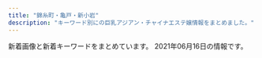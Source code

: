```yaml
---
title: "錦糸町・亀戸・新小岩"
description: "キーワード別にの巨乳アジアン・チャイナエステ嬢情報をまとめました。"
---
```


新着画像と新着キーワードをまとめています。
2021年06月16日の情報です。

<DmmAffiliateIns />
<KeywordTable
  shops={
    [
    {
        "name": "\u4e00\u6642",
        "keywords": {
            "G": 9,
            "E": 18
        },
        "url": "http://biwert.xyz/",
        "station": "JR\u5c0f\u5ca9\u99c5\u5317\u53e3",
        "img_links": [
            "http://biwert.xyz/uploads/201109/1-201109141105216.jpg",
            "http://biwert.xyz/uploads/201007/1-20100G4464b26.jpg",
            "http://biwert.xyz/templets/default/picture/rec1.png",
            "http://biwert.xyz/uploads/180620/1-1P62010193X63.jpg",
            "http://biwert.xyz/templets/default/picture/staff_t.jpg",
            "http://biwert.xyz/uploads/180620/1-1P62010154K00.png",
            "http://biwert.xyz/uploads/180620/1-1P620101629244.png",
            "http://biwert.xyz/templets/default/picture/interior_t.jpg",
            "http://biwert.xyz/uploads/201003/1-2010031G415110.jpg",
            "http://biwert.xyz/uploads/allimg/180620/1-1P620101640O8.png",
            "http://biwert.xyz/uploads/201003/1-2010031G35C32.jpg",
            "http://biwert.xyz/templets/default/picture/head.jpg",
            "http://biwert.xyz/uploads/allimg/180620/1-1P6201013133b.jpg",
            "http://biwert.xyz/uploads/201003/1-2010031G3421X.jpg",
            "http://biwert.xyz/images/1-1P621101232H4.png",
            "http://biwert.xyz/uploads/201003/1-2010031G432629.jpg",
            "http://biwert.xyz/uploads/201006/1-2010061A941445.jpg",
            "http://biwert.xyz/templets/default/picture/news.jpg",
            "http://biwert.xyz/uploads/201006/1-2010061F032C0.jpg"
        ]
    },
    {
        "keywords": {
            "86": 13,
            "87": 52,
            "88": 26,
            "C": 13,
            "D": 104,
            "85": 26,
            "\u30bb\u30af\u30b7\u30fc": 11
        },
        "station": "JR\u9326\u7cf8\u753a\u99c5\u5357\u53e3",
        "name": "\u3042\u308f\u308f",
        "img_links": [
            "https://awa-akasuri.jp/wp-content/uploads/2020/09/awawa400x400-270x174.png",
            "https://awa-akasuri.jp/wp-content/uploads/2020/01/kokomi_1.jpg",
            "https://awa-akasuri.jp/wp-content/uploads/2020/01/rika24_1.png",
            "https://awa-akasuri.jp/wp-content/uploads/2020/09/movie.png",
            "https://awa-akasuri.jp/wp-content/uploads/2020/01/mika21.png",
            "https://awa-akasuri.jp/wp-content/uploads/2020/09/4_pc.png",
            "https://awa-akasuri.jp/wp-content/uploads/2020/01/yumi22.png",
            "https://awa-akasuri.jp/wp-content/uploads/2020/09/1_sp.png",
            "https://awa-akasuri.jp/wp-content/uploads/2020/01/mai1_1.jpg",
            "https://awa-akasuri.jp/wp-content/uploads/2020/09/awawa400x400.png",
            "https://awa-akasuri.jp/wp-content/uploads/2020/09/sora.png",
            "https://awa-akasuri.jp/wp-content/uploads/2020/09/2_sp.png",
            "https://awa-akasuri.jp/wp-content/uploads/2020/01/aya22.png",
            "https://awa-akasuri.jp/wp-content/uploads/2020/01/yuki26.png",
            "https://awa-akasuri.jp/wp-content/uploads/2020/01/tomo25.png",
            "https://awa-akasuri.jp/wp-content/uploads/2020/09/2_pc.png",
            "https://awa-akasuri.jp/wp-content/uploads/2020/09/5_pc.png",
            "https://awa-akasuri.jp/wp-content/uploads/2020/09/1_pc.png",
            "https://awa-akasuri.jp/wp-content/uploads/2020/09/3_pc.png"
        ],
        "url": "https://awa-akasuri.jp/"
    },
    {
        "name": "Aria\uff5e\u30a2\u30ea\u30a2\uff5e",
        "url": "http://aria.tokyo-relaxtime.asia/",
        "keywords": {},
        "station": "JR\u5c0f\u5ca9\u99c5\u5317\u53e3",
        "img_links": [
            "http://aria.tokyo-relaxtime.asia/img/cast/apple-02.jpg",
            "http://aria.tokyo-relaxtime.asia/img/cast/apple-01.jpg",
            "http://aria.tokyo-relaxtime.asia/img/cast/risa-03.jpg",
            "http://aria.tokyo-relaxtime.asia/img/cast/coco-02.jpg",
            "http://aria.tokyo-relaxtime.asia/img/cast/rina-04.jpg",
            "http://aria.tokyo-relaxtime.asia/img/cast/rina-02.jpg",
            "http://aria.tokyo-relaxtime.asia/img/interior/lobby-1.jpg",
            "http://aria.tokyo-relaxtime.asia/img/cast/nana-04.jpg",
            "http://aria.tokyo-relaxtime.asia/img/cast/yumi-02.jpg",
            "http://aria.tokyo-relaxtime.asia/img/cast/risa-01.jpg",
            "http://aria.tokyo-relaxtime.asia/img/cast/apple-03.jpg",
            "http://aria.tokyo-relaxtime.asia/img/cast/nana-03.jpg",
            "http://aria.tokyo-relaxtime.asia/img/cast/coco-04.jpg",
            "http://aria.tokyo-relaxtime.asia/img/slick/st-5.jpg",
            "http://aria.tokyo-relaxtime.asia/img/cast/yumi-04.jpg",
            "http://aria.tokyo-relaxtime.asia/img/cast/coco-03.jpg",
            "http://aria.tokyo-relaxtime.asia/img/cast/nana-01.jpg",
            "http://aria.tokyo-relaxtime.asia/img/cast/yumi-03.jpg",
            "http://aria.tokyo-relaxtime.asia/img/slick/st-4.jpg",
            "http://aria.tokyo-relaxtime.asia/img/cast/yumi-01.jpg",
            "http://aria.tokyo-relaxtime.asia/img/slick/st-3.jpg",
            "http://aria.tokyo-relaxtime.asia/img/interior/corridor-1.jpg",
            "http://aria.tokyo-relaxtime.asia/img/cast/apple-04.jpg",
            "http://aria.tokyo-relaxtime.asia/img/slick/st-1.jpg",
            "http://aria.tokyo-relaxtime.asia/img/cast/nana-02.jpg",
            "http://aria.tokyo-relaxtime.asia/img/cast/coco-01.jpg",
            "http://aria.tokyo-relaxtime.asia/img/cast/rina-01.jpg",
            "http://aria.tokyo-relaxtime.asia/img/slick/st-2.jpg",
            "http://aria.tokyo-relaxtime.asia/img/cast/rina-03.jpg",
            "http://aria.tokyo-relaxtime.asia/img/cast/risa-02.jpg"
        ]
    },
    {
        "img_links": [
            "http://www.o-miyabi.com/images/index_01.jpg",
            "http://www.o-miyabi.com/images/rec.jpg",
            "http://www.o-miyabi.com/s/uploads/08.jpg",
            "http://www.o-miyabi.com/images/index_09.jpg",
            "http://www.o-miyabi.com/s/uploads/04.jpg",
            "http://www.o-miyabi.com/images/index_19.jpg",
            "http://www.o-miyabi.com/s/images/top_2.jpg",
            "http://www.o-miyabi.com/images/info_09.jpg",
            "http://www.o-miyabi.com/images/upload/thumb/1a8371be7358f1df.jpg",
            "http://www.o-miyabi.com/images/info.jpg",
            "http://www.o-miyabi.com/images/upload/thumb/57af63e7ff71466b.jpg",
            "http://www.o-miyabi.com/images/index_10.jpg",
            "http://www.o-miyabi.com/s/images/pc.png",
            "http://www.o-miyabi.com/images/index_04.jpg",
            "http://www.o-miyabi.com/s/images/slider/next.png",
            "http://www.o-miyabi.com/images/index_03.jpg",
            "http://www.o-miyabi.com/images/upload/thumb/db15ea2226867103.jpg",
            "http://www.o-miyabi.com/s/image/nav_manga.png",
            "http://www.o-miyabi.com/s/images/okubokomachi.jpg",
            "http://www.o-miyabi.com/images/upload/thumb/e12bb065f2380463.jpg",
            "http://www.o-miyabi.com/s/images/service_03.png",
            "http://www.o-miyabi.com/images/upload/thumb/72ffa1fb925d394b.jpg",
            "http://www.o-miyabi.com/s/images/tel.png",
            "http://www.o-miyabi.com/s/images/t1.jpg",
            "http://www.o-miyabi.com/images/movie_09.jpg",
            "http://www.o-miyabi.com/s/images/slider/1.jpg",
            "http://www.o-miyabi.com/images/upload/thumb/0dc07af1006255fa.jpg",
            "http://www.o-miyabi.com/images/staff_09.jpg",
            "http://www.o-miyabi.com/s/images/t3.jpg",
            "http://www.o-miyabi.com/images/upload/thumb/0981f77ac0a1e07f.jpg",
            "http://www.o-miyabi.com/images/index_06.jpg",
            "http://www.o-miyabi.com/s/image/nav_hotel.png",
            "http://www.o-miyabi.com/s/image/nav_top.png",
            "http://www.o-miyabi.com/s/images/slider/2.jpg",
            "http://www.o-miyabi.com/s/images/service_01.png",
            "http://www.o-miyabi.com/girl/01.jpg",
            "http://www.o-miyabi.com/s/uploads/07.jpg",
            "http://www.o-miyabi.com/images/index_16.jpg",
            "http://www.o-miyabi.com/images/upload/thumb/04d21d82d11bc049.jpg",
            "http://www.o-miyabi.com/images/index_05.jpg",
            "http://www.o-miyabi.com/images/upload/thumb/301c9a35b11a384f.jpg",
            "http://www.o-miyabi.com/images/upload/thumb/7713de024ddc43e7.jpg",
            "http://www.o-miyabi.com/images/index_02.jpg",
            "http://www.o-miyabi.com/images/upload/thumb/ee1f5473198d928e.jpg",
            "http://www.o-miyabi.com/images/rec_09.jpg",
            "http://www.o-miyabi.com/s/images/iphone.png",
            "http://www.o-miyabi.com/s/uploads/03.jpg",
            "http://www.o-miyabi.com/s/images/slider/3.jpg",
            "http://www.o-miyabi.com/images/upload/thumb/51d074f8f9cdb905.jpg",
            "http://www.o-miyabi.com/s/images/slider/prev.png",
            "http://www.o-miyabi.com/images/upload/thumb/928147996b3538a2.jpg",
            "http://www.o-miyabi.com/s/uploads/01.jpg",
            "http://www.o-miyabi.com/s/images/t2.jpg",
            "http://www.o-miyabi.com/images/index_14.jpg",
            "http://www.o-miyabi.com/images/info_02.jpg",
            "http://www.o-miyabi.com/images/index_18.jpg",
            "http://www.o-miyabi.com/images/upload/thumb/3074da3acdacd1a3.jpg",
            "http://www.o-miyabi.com/images/upload/thumb/6fceb6aef71115ac.jpg",
            "http://www.o-miyabi.com/images/upload/thumb/6d7987cae648e809.jpg",
            "http://www.o-miyabi.com/s/uploads/06.jpg",
            "http://www.o-miyabi.com/images/index_07.jpg",
            "http://www.o-miyabi.com/s/images/service_07.png",
            "http://www.o-miyabi.com/s/image/nav_sys.png",
            "http://www.o-miyabi.com/s/image/nav_topics.png",
            "http://www.o-miyabi.com/images/index_13.jpg",
            "http://www.o-miyabi.com/s/image/nav_cast.png",
            "http://www.o-miyabi.com/s/uploads/02.jpg"
        ],
        "name": "\u96c5\u82b3",
        "keywords": {
            "84": 2,
            "86": 2,
            "98": 2,
            "C": 12,
            "85": 4,
            "89": 6,
            "H": 2,
            "D": 4
        },
        "station": "JR\u65b0\u5c0f\u5ca9\u99c5\u5357\u53e3",
        "url": "http://www.o-miyabi.com/"
    },
    {
        "keywords": {},
        "url": "http://www.es-raku.link/",
        "name": "Lucky\uff5e\u30e9\u30c3\u30ad\u30fc\uff5e",
        "img_links": [
            "http://www.es-raku.link/staff/ayaka.jpg",
            "http://www.es-raku.link/images/menu/staff.png",
            "http://www.es-raku.link/images/list.jpg",
            "http://www.es-raku.link/img/lucky1.jpg",
            "http://www.es-raku.link/images/2.jpg",
            "http://www.es-raku.link/staff/ruru.jpg",
            "http://www.es-raku.link/img/ayaka1.jpg",
            "http://www.es-raku.link/images/r2.jpg",
            "http://www.es-raku.link/img/yuki1.jpg",
            "http://www.es-raku.link/images/r1.jpg",
            "http://www.es-raku.link/staff/riri.jpg",
            "http://www.es-raku.link/img/kaori1.jpg",
            "http://www.es-raku.link/images/news.jpg",
            "http://www.es-raku.link/images/tel.jpg",
            "http://www.es-raku.link/images/sys1.jpg",
            "http://www.es-raku.link/staff/lucky.jpg",
            "http://www.es-raku.link/images/int1.png",
            "http://www.es-raku.link/images/1.jpg",
            "http://www.es-raku.link/images/staff_t.png",
            "http://www.es-raku.link/images/rtel.jpg",
            "http://www.es-raku.link/images/line.png",
            "http://www.es-raku.link/images/int2.png",
            "http://www.es-raku.link/img/mai1.jpg",
            "http://www.es-raku.link/images/mobile.jpg",
            "http://www.es-raku.link/images/interior_t.png",
            "http://www.es-raku.link/images/menu/top.png",
            "http://www.es-raku.link/images/9.jpg",
            "http://www.es-raku.link/images/3.jpg",
            "http://www.es-raku.link/img/riri1.jpg",
            "http://www.es-raku.link/staff/yuki.jpg",
            "http://www.es-raku.link/images/8.jpg",
            "http://www.es-raku.link/staff/mai.jpg",
            "http://www.es-raku.link/img/ruru1.jpg",
            "http://www.es-raku.link/images/head.png",
            "http://www.es-raku.link/images/menu/interior.png",
            "http://www.es-raku.link/images/7.jpg",
            "http://www.es-raku.link/staff/kaori.jpg",
            "http://www.es-raku.link/images/6.jpg"
        ],
        "station": "JR\u9326\u7cf8\u753a\u99c5\u5357\u53e3"
    },
    {
        "img_links": [
            "https://es-koakuma.com/wp-content/uploads/2018/12/872165sakuma.jpg",
            "https://es-koakuma.com/wp-content/themes/este/img/top-img02.png",
            "https://es-koakuma.com/wp-content/themes/este/img/4.jpg",
            "https://es-koakuma.com/wp-content/themes/este/img/1.jpg",
            "https://es-koakuma.com/wp-content/uploads/2018/12/212sakuma.jpg",
            "https://es-koakuma.com/wp-content/themes/este/img/tel_footer.png",
            "https://es-koakuma.com/wp-content/themes/este/img/call.png",
            "https://es-koakuma.com/wp-content/themes/este/img/3.jpg",
            "https://es-koakuma.com/wp-content/uploads/2020/01/87621sakuma.jpg",
            "https://es-koakuma.com/wp-content/themes/este/img/top-img01a.png",
            "https://es-koakuma.com/wp-content/themes/este/img/tel_header.png",
            "https://es-koakuma.com/wp-content/themes/este/img/top-img01b.png",
            "https://es-koakuma.com/wp-content/themes/este/img/2.jpg",
            "https://es-koakuma.com/wp-content/uploads/2018/12/876521sakuma.jpg"
        ],
        "name": "\u5c0f\u60aa\u9b54",
        "station": "JR\u4e80\u6238\u99c5\u5317\u53e3",
        "keywords": {
            "D": 12,
            "E": 3
        },
        "url": "https://es-koakuma.com/"
    },
    {
        "keywords": {
            "C": 52,
            "83": 13,
            "D": 130,
            "E": 13,
            "89": 13,
            "86": 39,
            "92": 13,
            "87": 26,
            "88": 13,
            "85": 78
        },
        "url": "https://kinshicho-mensesthe.net/",
        "station": "JR\u9326\u7cf8\u753a\u99c5\u5317\u53e3",
        "name": "KIRARA",
        "img_links": [
            "https://kinshicho-mensesthe.net/images/header3.png",
            "https://kinshicho-mensesthe.net/room/1-s.jpg",
            "https://kinshicho-mensesthe.net/mens-esthe-massage/2020/10/17/moe-s1.jpg",
            "https://kinshicho-mensesthe.net/staff2/yuki-s1.jpg",
            "https://kinshicho-mensesthe.net/staff2/kiki-s1.jpg",
            "https://kinshicho-mensesthe.net/mens-esthe-massage/2021/05/30/sayaka-s1.jpg",
            "https://kinshicho-mensesthe.net/mens-esthe-massage/2020/01/22/yuki-s1.jpg",
            "https://kinshicho-mensesthe.net/staff2/sera-s1.jpg",
            "https://kinshicho-mensesthe.net/staff2/yuki-l1.jpg",
            "https://kinshicho-mensesthe.net/staff2/yumi-s1.jpg",
            "https://kinshicho-mensesthe.net/images/main-sp.jpg",
            "https://kinshicho-mensesthe.net/staff2/sayaka-s1.jpg",
            "https://kinshicho-mensesthe.net/room/3-s.jpg",
            "https://kinshicho-mensesthe.net/images/camp.png",
            "https://kinshicho-mensesthe.net/mens-esthe-massage/2020/02/06/satomi-s1.jpg",
            "https://kinshicho-mensesthe.net/room/4-l.jpg",
            "https://kinshicho-mensesthe.net/images/clear.png",
            "https://kinshicho-mensesthe.net/room/5-s.jpg",
            "https://kinshicho-mensesthe.net/staff2/kiki-l1.jpg",
            "https://kinshicho-mensesthe.net/staff2/mai-s1.jpg",
            "https://kinshicho-mensesthe.net/staff2/haruka-l1.jpg",
            "https://kinshicho-mensesthe.net/staff2/sora-l1.jpg",
            "https://kinshicho-mensesthe.net/staff2/satomi-s1.jpg",
            "https://kinshicho-mensesthe.net/staff2/sakura-s2.jpg",
            "https://kinshicho-mensesthe.net/mens-esthe-massage/2020/02/06/sora-s1.jpg",
            "https://kinshicho-mensesthe.net/staff2/mai-l1.jpg",
            "https://kinshicho-mensesthe.net/room/6-l.jpg",
            "https://kinshicho-mensesthe.net/room/3-l.jpg",
            "https://kinshicho-mensesthe.net/button/staff.png",
            "https://kinshicho-mensesthe.net/room/esthe1.jpg",
            "https://kinshicho-mensesthe.net/staff2/yumi-l1.jpg",
            "https://kinshicho-mensesthe.net/room/esthe2.jpg",
            "https://kinshicho-mensesthe.net/staff2/saki-s1.jpg",
            "https://kinshicho-mensesthe.net/staff2/sakura-l2.jpg",
            "https://kinshicho-mensesthe.net/staff2/moe-s1.jpg",
            "https://kinshicho-mensesthe.net/room/esthe3.jpg",
            "https://kinshicho-mensesthe.net/staff2/rika-s1.jpg",
            "https://kinshicho-mensesthe.net/images/qrcode.png",
            "https://kinshicho-mensesthe.net/images/footer-l.png",
            "https://kinshicho-mensesthe.net/staff2/rika-l1.jpg",
            "https://kinshicho-mensesthe.net/room/5-l.jpg",
            "https://kinshicho-mensesthe.net/room/4-s.jpg",
            "https://kinshicho-mensesthe.net/mens-esthe-massage/2021/06/02/yumi-s1.jpg",
            "https://kinshicho-mensesthe.net/staff2/satomi-l1.jpg",
            "https://kinshicho-mensesthe.net/staff2/sora-s1.jpg",
            "https://kinshicho-mensesthe.net/staff2/sera-l1.jpg",
            "https://kinshicho-mensesthe.net/images/main1.jpg",
            "https://kinshicho-mensesthe.net/staff2/kokomi-l1.jpg",
            "https://kinshicho-mensesthe.net/button/blog.png",
            "https://kinshicho-mensesthe.net/room/6-s.jpg",
            "https://kinshicho-mensesthe.net/staff2/saki-l1.jpg",
            "https://kinshicho-mensesthe.net/button/home.png",
            "https://kinshicho-mensesthe.net/staff2/haruka-s1.jpg",
            "https://kinshicho-mensesthe.net/staff2/rui-s1.jpg",
            "https://kinshicho-mensesthe.net/staff2/rui-l1.jpg",
            "https://kinshicho-mensesthe.net/images/footer-r.png",
            "https://kinshicho-mensesthe.net/staff2/kokomi-s1.jpg",
            "https://kinshicho-mensesthe.net/images/flower.png",
            "https://kinshicho-mensesthe.net/room/2-l.jpg",
            "https://kinshicho-mensesthe.net/room/1-l.jpg",
            "https://kinshicho-mensesthe.net/room/2-s.jpg"
        ]
    },
    {
        "station": "JR\u9326\u7cf8\u753a\u5357\u53e3",
        "keywords": {
            "C": 12
        },
        "name": "\u6625\u306e\u82b1",
        "url": "http://harunohana.jpest.net/",
        "img_links": [
            "http://harunohana.jpest.net/uploads//sites/38/2021/02/mobile-tit.png",
            "http://harunohana.jpest.net/uploads//sites/38/elementor/thumbs/c5-p3a4c3o3k96sqqp7ys00qjnjwezbpkzslpplu8in0o.jpg",
            "http://harunohana.jpest.net/uploads//sites/38/2021/02/pick-tit.png",
            "http://harunohana.jpest.net/uploads//sites/38/elementor/thumbs/g4-p3mbec1gp2hjuwwbjw36y43rzgwycta8xnrv7ujz68.jpg",
            "http://harunohana.jpest.net/uploads//sites/38/2021/03/g5.jpg",
            "http://harunohana.jpest.net/uploads//sites/38/2021/02/tel_staff.png",
            "http://harunohana.jpest.net/uploads//sites/38/2021/02/tel_top.png",
            "http://harunohana.jpest.net/uploads//sites/38/2021/03/g3.jpg",
            "http://harunohana.jpest.net/uploads//sites/38/2021/03/1.jpg",
            "http://harunohana.jpest.net/uploads//sites/38/2021/02/c2.jpg",
            "http://harunohana.jpest.net/uploads//sites/38/2021/02/top-3.png",
            "http://harunohana.jpest.net/uploads//sites/38/2021/02/c1.jpg",
            "http://harunohana.jpest.net/uploads//sites/38/2021/02/xian.jpg",
            "http://harunohana.jpest.net/uploads//sites/38/2021/02/c3.jpg",
            "http://harunohana.jpest.net/uploads//sites/38/2021/02/c6.jpg",
            "http://harunohana.jpest.net/uploads//sites/38/2021/02/mobile.jpg",
            "http://harunohana.jpest.net/uploads//sites/38/2021/02/tel_info.png",
            "http://harunohana.jpest.net/uploads//sites/38/2021/04/g5.jpg",
            "http://harunohana.jpest.net/uploads//sites/38/elementor/thumbs/c3-p3a4c1sf6l483iry9r6rlk4mpn8la6sbxgemvolfd4.jpg",
            "http://harunohana.jpest.net/uploads//sites/38/2021/02/tel_pickup.png",
            "http://harunohana.jpest.net/uploads//sites/38/2021/02/c5.jpg",
            "http://harunohana.jpest.net/uploads//sites/38/2021/02/staff-tit.png",
            "http://harunohana.jpest.net/uploads//sites/38/elementor/thumbs/c1-p3a4bw5e1kwi5v056or06ljv5c0e005xwohq00tseg.jpg",
            "http://harunohana.jpest.net/uploads//sites/38/2021/02/info-tit.png",
            "http://harunohana.jpest.net/uploads//sites/38/elementor/thumbs/g2-p3mbcgd30zwwmzmmj2u1yl6l7q6iyltkocswnxcbm8.jpg",
            "http://harunohana.jpest.net/uploads//sites/38/elementor/thumbs/g5-p5qga8zeagwf7efovdavelljg7lsn1y4eanjgcq0uo.jpg",
            "http://harunohana.jpest.net/uploads//sites/38/2021/03/g1.jpg",
            "http://harunohana.jpest.net/uploads//sites/38/elementor/thumbs/g3-p3mbdh0sfjb37s5dl0oi5txkdr5uasv3te8udptyvk.jpg",
            "http://harunohana.jpest.net/uploads//sites/38/2021/03/g2.jpg",
            "http://harunohana.jpest.net/uploads//sites/38/elementor/thumbs/g1-p3mbbo5xbyuayorl3qn8vsare61ijopmkh8c9mi4sw.jpg",
            "http://harunohana.jpest.net/uploads//sites/38/elementor/thumbs/c2-p3a4by12f8z2t2xevpk9bl2sc3r4fedekxsoykr020.jpg",
            "http://harunohana.jpest.net/uploads//sites/38/2021/02/ditiao-1.png",
            "http://harunohana.jpest.net/uploads//sites/38/2021/02/c4.jpg",
            "http://harunohana.jpest.net/uploads//sites/38/2021/02/news-tit.png"
        ]
    },
    {
        "name": "\u7652\u3057\u306e\u6cc9",
        "img_links": [
            "https://iyashinoizumi.com/wp-content/uploads/2019/06/001.jpg",
            "https://iyashinoizumi.com/wp-content/uploads/rin.jpg",
            "https://iyashinoizumi.com/wp-content/uploads/0731EF09-7405-4B36-8468-B17A307EB894.jpeg",
            "https://iyashinoizumi.com/wp-content/uploads/5AA02D30-2C43-42C1-BE02-48E5A5C27E91-226x300.jpeg",
            "https://iyashinoizumi.com/wp-content/uploads/2019/06/50CD669B-0FFA-4734-B898-EB3D53E95C21.jpeg",
            "https://iyashinoizumi.com/wp-content/uploads/hiruwari.png",
            "https://iyashinoizumi.com/wp-content/uploads/2019/06/43D6BE9C-43F6-45C2-95E5-E775CE725D67.jpeg",
            "https://iyashinoizumi.com/wp-content/uploads/5AA02D30-2C43-42C1-BE02-48E5A5C27E91.jpeg",
            "https://iyashinoizumi.com/wp-content/uploads/2019/06/2DD3549C-F937-441D-B0E3-E26520ACFABD-e1559410733851.jpeg",
            "https://iyashinoizumi.com/wp-content/uploads/2019/06/5293C707-270F-4802-8168-1493DA07DDAE.jpeg",
            "https://iyashinoizumi.com/wp-content/uploads/9B89E764-B754-425D-A9AC-BB5566FA6AC4.jpeg",
            "https://iyashinoizumi.com/wp-content/uploads/0731EF09-7405-4B36-8468-B17A307EB894-e1579436226478.jpeg",
            "https://iyashinoizumi.com/wp-content/uploads/7208DC4D-6E47-49CE-B1C0-3607E54E114B-210x300.jpeg",
            "https://iyashinoizumi.com/wp-content/uploads/7208DC4D-6E47-49CE-B1C0-3607E54E114B.jpeg",
            "https://iyashinoizumi.com/wp-content/uploads/9B89E764-B754-425D-A9AC-BB5566FA6AC4-270x300.jpeg",
            "https://iyashinoizumi.com/wp-content/uploads/2019/06/momoko1.jpg",
            "https://iyashinoizumi.com/wp-content/uploads/0731EF09-7405-4B36-8468-B17A307EB894-197x300.jpeg"
        ],
        "station": "JR\u9326\u7cf8\u753a\u99c5\u5317\u53e3",
        "url": "https://iyashinoizumi.com/",
        "keywords": {
            "\u30bb\u30af\u30b7\u30fc": 2
        }
    },
    {
        "url": "http://el-grande.asia/",
        "name": "\u30a8\u30eb\u30b0\u30e9\u30f3\u30c7-elgrande-",
        "img_links": [
            "http://el-grande.asia/img/btn_twitter.png",
            "http://el-grande.asia/img/btn_interior.png",
            "http://el-grande.asia/img/cast/rey-02.jpg",
            "http://el-grande.asia/img/cast/hana-01.jpg",
            "http://el-grande.asia/img/btn_top.png",
            "http://el-grande.asia/img/cast/shu-01.jpg",
            "http://el-grande.asia/img/cast/shu-04.jpg",
            "http://el-grande.asia/img/cast/ki-04.jpg",
            "http://el-grande.asia/img/cast/shu-02.jpg",
            "http://el-grande.asia/img/cast/lucy-04.jpg",
            "http://el-grande.asia/img/cast/baby-03.jpg",
            "http://el-grande.asia/img/cast/aki-03.jpg",
            "http://el-grande.asia/img/cast/lucy-03.jpg",
            "http://el-grande.asia/img/dagger.png",
            "http://el-grande.asia/img/cast/baby-01.jpg",
            "http://el-grande.asia/img/cast/lucy-02.jpg",
            "http://el-grande.asia/img/cast/shu-03.jpg",
            "http://el-grande.asia/img/cast/haru-03.jpg",
            "http://el-grande.asia/img/cast/sara-05.jpg",
            "http://el-grande.asia/img/cast/hana-02.jpg",
            "http://el-grande.asia/img/cast/lucy-01.jpg",
            "http://el-grande.asia/img/cast/ki-02.jpg",
            "http://el-grande.asia/img/cast/sara-06.jpg",
            "http://el-grande.asia/img/cast/mai-01.jpg",
            "http://el-grande.asia/img/cast/aki-02.jpg",
            "http://el-grande.asia/img/cast/baby-04.jpg",
            "http://el-grande.asia/img/interior/lobby-1.jpg",
            "http://el-grande.asia/img/cast/rey-01.jpg",
            "http://el-grande.asia/img/cast/mai-04.jpg",
            "http://el-grande.asia/img/cast/sara-08.jpg",
            "http://el-grande.asia/img/cast/baby-02.jpg",
            "http://el-grande.asia/img/cast/haru-04.jpg",
            "http://el-grande.asia/img/cast/haru-02.jpg",
            "http://el-grande.asia/img/cast/rey-04.jpg",
            "http://el-grande.asia/img/cast/haru-01.jpg",
            "http://el-grande.asia/img/cast/hana-04.jpg",
            "http://el-grande.asia/img/cast/hana-03.jpg",
            "http://el-grande.asia/img/cast/mai-03.jpg",
            "http://el-grande.asia/img/cast/ki-01.jpg",
            "http://el-grande.asia/img/interior/corridor-1.jpg",
            "http://el-grande.asia/img/cast/aki-04.jpg",
            "http://el-grande.asia/img/cast/ki-03.jpg",
            "http://el-grande.asia/img/interior/shower-4.jpg",
            "http://el-grande.asia/img/btn_cast.png",
            "http://el-grande.asia/img/cast/aki-01.jpg"
        ],
        "station": "JR\u65b0\u5c0f\u5ca9\u99c5\u5357\u53e3",
        "keywords": {}
    },
    {
        "img_links": [
            "http://www.sh-yuki.work/uploads/191202/1-191202154021200.jpg",
            "http://www.sh-yuki.work/uploads/200618/1-20061Q633094V.jpg",
            "http://www.sh-yuki.work/uploads/200218/1-20021Q3591A57.jpg",
            "http://www.sh-yuki.work/uploads/210216/1-210216154445506.jpg",
            "http://www.sh-yuki.work/images/end.png",
            "http://www.sh-yuki.work/uploads/190110/1-1Z110093529363.png",
            "http://www.sh-yuki.work/uploads/200713/1-200G3125135C2.jpg",
            "http://www.sh-yuki.work/uploads/210607/1-21060F93RT17.jpg",
            "http://www.sh-yuki.work/images/lanmu2.jpg",
            "http://www.sh-yuki.work/images/s_news.jpg",
            "http://www.sh-yuki.work/uploads/200127/1-20012G02404310.jpg",
            "http://www.sh-yuki.work/uploads/190105/1-1Z105143921224.jpg",
            "http://www.sh-yuki.work/uploads/201215/1-201215145200113.jpg",
            "http://www.sh-yuki.work/images/room3.jpg",
            "http://www.sh-yuki.work/uploads/191021/1-19102116361I39.jpg",
            "http://www.sh-yuki.work/images/lanmu4.jpg",
            "http://www.sh-yuki.work/images/mobile.jpg",
            "http://www.sh-yuki.work/uploads/191028/1-19102Q03S5a4.jpg",
            "http://www.sh-yuki.work/uploads/200713/1-200G3110344421.jpg",
            "http://www.sh-yuki.work/uploads/191227/1-19122F94110460.jpg",
            "http://www.sh-yuki.work/images/room2.jpg",
            "http://www.sh-yuki.work/uploads/201215/1-201215145153M4.jpg",
            "http://www.sh-yuki.work/images/top.png",
            "http://www.sh-yuki.work/uploads/200110/1-20011013245Y49.jpg",
            "http://www.sh-yuki.work/uploads/200620/1-200620154311K4.jpg",
            "http://www.sh-yuki.work/images/room4.jpg",
            "http://www.sh-yuki.work/uploads/210607/1-21060F93SS40.jpg",
            "http://www.sh-yuki.work/uploads/200218/1-20021Q359301Q.jpg",
            "http://www.sh-yuki.work/uploads/190105/1-1Z105143940E6.jpg",
            "http://www.sh-yuki.work/images/1.jpg",
            "http://www.sh-yuki.work/images/lanmu3.jpg",
            "http://www.sh-yuki.work/images/nbj2.jpg",
            "http://www.sh-yuki.work/images/room1.jpg",
            "http://www.sh-yuki.work/uploads/190105/1-1Z105143R9539.jpg",
            "http://www.sh-yuki.work/images/lanmu5.jpg",
            "http://www.sh-yuki.work/uploads/191006/1-191006105IM24.jpg",
            "http://www.sh-yuki.work/uploads/191227/1-19122F93911958.jpg",
            "http://www.sh-yuki.work/uploads/191006/1-191006105P61Z.jpg",
            "http://www.sh-yuki.work/uploads/191221/1-191221111A3123.jpg",
            "http://www.sh-yuki.work/uploads/190105/1-1Z1051440193X.jpg",
            "http://www.sh-yuki.work/uploads/201214/1-201214162100347.jpg",
            "http://www.sh-yuki.work/images/s_staff.jpg",
            "http://www.sh-yuki.work/uploads/210216/1-210216154459443.jpg",
            "http://www.sh-yuki.work/uploads/200620/1-20062015425B54.jpg",
            "http://www.sh-yuki.work/uploads/201214/1-20121416231WV.jpg",
            "http://www.sh-yuki.work/uploads/200618/1-20061Q6342Y06.jpg",
            "http://www.sh-yuki.work/uploads/191104/1-1911041I124915.jpg"
        ],
        "url": "http://www.sh-yuki.work/",
        "name": "\u3086\u304d",
        "keywords": {
            "88": 2,
            "89": 2,
            "D": 18,
            "86": 14
        },
        "station": "JR\u5c0f\u5ca9\u99c5\u5317\u53e3"
    },
    {
        "keywords": {},
        "url": "http://iyashi.sweet-relaxation.com/",
        "img_links": [
            "http://iyashi.sweet-relaxation.com/img/slick/sl-5.jpg",
            "http://iyashi.sweet-relaxation.com/img/cast/eri-01.jpg",
            "http://iyashi.sweet-relaxation.com/img/treatment/ashitsubo-01.jpg",
            "http://iyashi.sweet-relaxation.com/img/cast/olive-02.jpg",
            "http://iyashi.sweet-relaxation.com/img/cast/yaya-01.jpg",
            "http://iyashi.sweet-relaxation.com/img/slick/sl-4.jpg",
            "http://iyashi.sweet-relaxation.com/img/cast/eri-03.jpg",
            "http://iyashi.sweet-relaxation.com/img/cast/nana-01.jpg",
            "http://iyashi.sweet-relaxation.com/img/cast/nana-03.jpg",
            "http://iyashi.sweet-relaxation.com/img/slick/sl-7.jpg",
            "http://iyashi.sweet-relaxation.com/img/treatment/body-01.jpg",
            "http://iyashi.sweet-relaxation.com/img/cast/olive-01.jpg",
            "http://iyashi.sweet-relaxation.com/img/slick/sl-3.jpg",
            "http://iyashi.sweet-relaxation.com/img/cast/ran-01.jpg",
            "http://iyashi.sweet-relaxation.com/img/slick/sl-2.jpg",
            "http://iyashi.sweet-relaxation.com/img/slick/sl-1.jpg",
            "http://iyashi.sweet-relaxation.com/img/cast/nana-02.jpg",
            "http://iyashi.sweet-relaxation.com/img/cast/yaya-03.jpg",
            "http://iyashi.sweet-relaxation.com/img/cast/olive-03.jpg",
            "http://iyashi.sweet-relaxation.com/img/cast/ran-03.jpg",
            "http://iyashi.sweet-relaxation.com/img/cast/ran-02.jpg",
            "http://iyashi.sweet-relaxation.com/img/treatment/aroma-01.jpg",
            "http://iyashi.sweet-relaxation.com/img/slick/sl-6.jpg",
            "http://iyashi.sweet-relaxation.com/img/cast/yaya-02.jpg",
            "http://iyashi.sweet-relaxation.com/img/cast/eri-02.jpg"
        ],
        "name": "\u7652 IYASHI",
        "station": "JR\u4e80\u6238\u99c5\u6771\u53e3"
    },
    {
        "name": "\u5e78\u305b",
        "url": "http://www.es-royal.click/",
        "station": "\u4eac\u6210\u7acb\u77f3\u99c5\u5317\u53e3",
        "keywords": {},
        "img_links": [
            "http://www.es-royal.click/images/b1.jpg",
            "http://www.es-royal.click/images/ta.jpg",
            "http://www.es-royal.click/images/b2.jpg",
            "http://www.es-royal.click/images/int1.png",
            "http://www.es-royal.click/images/b3.jpg",
            "http://www.es-royal.click/images/main_footer.jpg",
            "http://www.es-royal.click/images/news.png",
            "http://www.es-royal.click/img/nana1.jpg",
            "http://www.es-royal.click/images/int2.png",
            "http://www.es-royal.click/img/mimi1.jpg",
            "http://www.es-royal.click/images/6.jpg",
            "http://www.es-royal.click/img/emi1.jpg",
            "http://www.es-royal.click/img/miyuki1.jpg",
            "http://www.es-royal.click/img/aya1.jpg",
            "http://www.es-royal.click/images/main_top.jpg",
            "http://www.es-royal.click/images/7.jpg",
            "http://www.es-royal.click/images/sys1.png",
            "http://www.es-royal.click/images/9.jpg",
            "http://www.es-royal.click/images/staff_t.jpg",
            "http://www.es-royal.click/images/interior_t.jpg",
            "http://www.es-royal.click/img/momo1.jpg",
            "http://www.es-royal.click/images/head.jpg",
            "http://www.es-royal.click/images/8.jpg",
            "http://www.es-royal.click/img/momo2.jpg",
            "http://www.es-royal.click/images/5.jpg",
            "http://www.es-royal.click/images/1.jpg",
            "http://www.es-royal.click/images/s1.png",
            "http://www.es-royal.click/img/ego1.jpg",
            "http://www.es-royal.click/images/4.jpg",
            "http://www.es-royal.click/images/mobile.jpg"
        ]
    },
    {
        "station": "JR\u65b0\u5c0f\u5ca9\u99c5\u5317\u53e3",
        "name": "\u68ee",
        "img_links": [
            "http://mori.me-es.com/images/index_22.jpg",
            "http://mori.me-es.com/images/index_13.jpg",
            "http://mori.me-es.com/images/index_20.jpg",
            "http://mori.me-es.com/girls/08a.jpg",
            "http://mori.me-es.com/images/index_30.jpg",
            "http://mori.me-es.com/images/index_12.jpg",
            "http://mori.me-es.com/girls/01.jpg",
            "http://mori.me-es.com/images/index_27.jpg",
            "http://mori.me-es.com/images/index_04.jpg",
            "http://mori.me-es.com/girls/07.jpg",
            "http://mori.me-es.com/images/index_07.jpg",
            "http://mori.me-es.com/images/index_26.jpg",
            "http://mori.me-es.com/images/info_15.jpg",
            "http://mori.me-es.com/girls/02.jpg",
            "http://mori.me-es.com/images/index_10.jpg",
            "http://mori.me-es.com/images/index_08.jpg",
            "http://mori.me-es.com/images/index_09.jpg",
            "http://mori.me-es.com/images/index_21.jpg",
            "http://mori.me-es.com/images/index_24.jpg",
            "http://mori.me-es.com/images/index_29.jpg",
            "http://mori.me-es.com/girls/00.jpg",
            "http://mori.me-es.com/images/index_05.jpg",
            "http://mori.me-es.com/images/index_19.jpg",
            "http://mori.me-es.com/images/staff_15.jpg",
            "http://mori.me-es.com/images/rec.jpg",
            "http://mori.me-es.com/images/index_15.jpg",
            "http://mori.me-es.com/girls/08.jpg",
            "http://mori.me-es.com/images/index_28.jpg",
            "http://mori.me-es.com/images/index_25.jpg",
            "http://mori.me-es.com/girls/04.jpg",
            "http://mori.me-es.com/girls/04a.jpg",
            "http://mori.me-es.com/images/info.jpg",
            "http://mori.me-es.com/images/index_06.jpg",
            "http://mori.me-es.com/girls/05.jpg",
            "http://mori.me-es.com/images/index_16.jpg",
            "http://mori.me-es.com/images/index_03.jpg",
            "http://mori.me-es.com/images/index_02.jpg",
            "http://mori.me-es.com/girls/06.jpg",
            "http://mori.me-es.com/images/index_17.jpg",
            "http://mori.me-es.com/images/index_01.jpg",
            "http://mori.me-es.com/images/index_18.jpg",
            "http://mori.me-es.com/images/rec_15.jpg",
            "http://mori.me-es.com/images/sub_28.jpg",
            "http://mori.me-es.com/girls/03.jpg"
        ],
        "keywords": {
            "86": 3,
            "85": 3,
            "87": 1,
            "C": 7,
            "90": 1,
            "88": 1
        },
        "url": "http://mori.me-es.com/"
    },
    {
        "img_links": [
            "http://www.himawari-shinkoiwa.com/img/ttl_news.png",
            "http://www.himawari-shinkoiwa.com/img/btn_blog.png",
            "http://www.himawari-shinkoiwa.com/img/btn_side_mobile.jpg",
            "http://www.himawari-shinkoiwa.com/images/slider/2.jpg",
            "http://www.himawari-shinkoiwa.com/files/001.jpg",
            "http://www.himawari-shinkoiwa.com/files/004-02.jpg",
            "http://www.himawari-shinkoiwa.com/img/ttl_info.png",
            "http://www.himawari-shinkoiwa.com/img/ttl_move.png",
            "http://www.himawari-shinkoiwa.com/files/004.jpg",
            "http://www.himawari-shinkoiwa.com/images/slider/1.jpg",
            "http://www.himawari-shinkoiwa.com/images/slider/3.jpg",
            "http://www.himawari-shinkoiwa.com/img/pickup.jpg",
            "http://www.himawari-shinkoiwa.com/files/001-02.jpg",
            "http://www.himawari-shinkoiwa.com/images/line.png",
            "http://www.himawari-shinkoiwa.com/files/005-02.jpg",
            "http://www.himawari-shinkoiwa.com/img/tel.png",
            "http://www.himawari-shinkoiwa.com/img/goback.jpg",
            "http://www.himawari-shinkoiwa.com/files/005.jpg",
            "http://www.himawari-shinkoiwa.com/img/move.jpg"
        ],
        "keywords": {
            "86": 4,
            "D": 6,
            "87": 2,
            "C": 11
        },
        "url": "http://www.himawari-shinkoiwa.com/",
        "station": "JR\u65b0\u5c0f\u5ca9\u99c5\u5357\u53e3",
        "name": "\u3072\u307e\u308f\u308a"
    },
    {
        "keywords": {
            "E": 3,
            "\u30bb\u30af\u30b7\u30fc": 3
        },
        "name": "\u30de\u30ea\u30a2\u30d9\u30fc\u30e9",
        "station": "JR\u5c0f\u5ca9\u99c5\u5317\u53e3",
        "img_links": [
            "http://mariabella.ies.fun/photos/sites/45/2019/09/2019092717170772.jpeg",
            "http://mariabella.ies.fun/photos/sites/45/2019/09/2019091016323921.jpeg",
            "http://mariabella.ies.fun/images/info.jpg",
            "http://mariabella.ies.fun/images/ac1.jpg",
            "http://mariabella.ies.fun/images/news.jpg",
            "http://mariabella.ies.fun/images/s-staff.jpg",
            "http://mariabella.ies.fun/images/r04.jpg",
            "http://mariabella.ies.fun/images/r09.jpg",
            "http://mariabella.ies.fun/images/r07.jpg",
            "http://mariabella.ies.fun/images/top.png",
            "http://mariabella.ies.fun/images/s-recriut.jpg",
            "http://mariabella.ies.fun/images/mobile1.jpg",
            "http://mariabella.ies.fun/images/r05.jpg",
            "http://mariabella.ies.fun/images/mobile.jpg",
            "http://mariabella.ies.fun/images/r02.jpg",
            "http://mariabella.ies.fun/photos/sites/45/2020/01/2020012420100278.jpeg",
            "http://mariabella.ies.fun/images/r03.jpg",
            "http://mariabella.ies.fun/images/ac2.jpg",
            "http://mariabella.ies.fun/images/r06.jpg",
            "http://mariabella.ies.fun/images/r01.jpg",
            "http://mariabella.ies.fun/photos/sites/45/2018/06/2018062706422857.jpg",
            "http://mariabella.ies.fun/images/pick.jpg",
            "http://mariabella.ies.fun/images/ac3.jpg"
        ],
        "url": "http://mariabella.ies.fun/"
    },
    {
        "station": "JR\u9326\u7cf8\u753a\u99c5",
        "name": "Forever \uff5e\u30d5\u30a9\u30fc\u30a8\u30d0\u30fc\uff5e",
        "keywords": {},
        "url": "http://kinshichoesute.xyz/",
        "img_links": [
            "http://kinshichoesute.xyz/img/nav-005.png",
            "http://kinshichoesute.xyz/img/stt.jpg",
            "http://kinshichoesute.xyz/staff/kaori/01.png",
            "http://kinshichoesute.xyz/img/no.png",
            "http://kinshichoesute.xyz/img/nav-003.png",
            "http://kinshichoesute.xyz/img/tel.png",
            "http://kinshichoesute.xyz/img/stb.jpg",
            "http://kinshichoesute.xyz/staff/hitomi/01.png",
            "http://kinshichoesute.xyz/staff/ai/01.png",
            "http://kinshichoesute.xyz/staff/nana/01.png",
            "http://kinshichoesute.xyz/img/nav-002.png",
            "http://kinshichoesute.xyz/staff/aya/01.png",
            "http://kinshichoesute.xyz/img/nav-006.png",
            "http://kinshichoesute.xyz/staff/hitomi/02.png",
            "http://kinshichoesute.xyz/staff/mimi/01.png",
            "http://kinshichoesute.xyz/img/nav-004.png",
            "http://kinshichoesute.xyz/img/nav-001.png"
        ]
    },
    {
        "img_links": [
            "http://yousei.xyz/images/g1.jpg",
            "http://yousei.xyz/images/g3.jpg",
            "http://yousei.xyz/images/r4.jpg",
            "http://yousei.xyz/images/mobile.jpg",
            "http://yousei.xyz/images/g5.jpg",
            "http://yousei.xyz/images/top.png",
            "http://yousei.xyz/images/g6.jpg",
            "http://yousei.xyz/images/r1.jpg",
            "http://yousei.xyz/images/r2.jpg",
            "http://yousei.xyz/images/recuit.jpg",
            "http://yousei.xyz/images/mob.png",
            "http://yousei.xyz/images/g4.jpg",
            "http://yousei.xyz/images/r3.jpg",
            "http://yousei.xyz/images/g2.jpg"
        ],
        "url": "http://yousei.xyz/",
        "name": "Remoon",
        "station": "JR\u4e80\u6238\u99c5\u6771\u53e3",
        "keywords": {}
    },
    {
        "img_links": [
            "http://iyasimori.jpest.net/uploads//sites/37/2021/01/g3-2-150x150.jpg",
            "http://iyasimori.jpest.net/uploads//sites/37/2021/01/tite-staff.jpg",
            "http://iyasimori.jpest.net/uploads//sites/37/2021/01/g1-3.jpg",
            "http://iyasimori.jpest.net/uploads//sites/37/2021/01/r3-1.jpg",
            "http://iyasimori.jpest.net/uploads//sites/37/2021/04/g1-2-150x150.jpg",
            "http://iyasimori.jpest.net/uploads//sites/37/2021/01/r6.jpg",
            "http://iyasimori.jpest.net/uploads//sites/37/2021/01/mobile.png",
            "http://iyasimori.jpest.net/uploads//sites/37/2021/04/g1-3-150x150.jpg",
            "http://iyasimori.jpest.net/uploads//sites/37/2021/01/g5.jpg",
            "http://iyasimori.jpest.net/uploads//sites/37/2021/01/g2-2.jpg",
            "http://iyasimori.jpest.net/uploads//sites/37/2021/01/r4-1.jpg",
            "http://iyasimori.jpest.net/uploads//sites/37/2021/01/bj_03.jpg",
            "http://iyasimori.jpest.net/uploads//sites/37/2021/01/g2-2-150x150.jpg",
            "http://iyasimori.jpest.net/uploads//sites/37/2021/01/news01.png",
            "http://iyasimori.jpest.net/uploads//sites/37/2021/01/a2.jpg",
            "http://iyasimori.jpest.net/uploads//sites/37/2021/01/g4.jpg",
            "http://iyasimori.jpest.net/uploads//sites/37/2021/01/g5-150x150.jpg",
            "http://iyasimori.jpest.net/uploads//sites/37/2021/04/g1-2.jpg",
            "http://iyasimori.jpest.net/uploads//sites/37/2021/01/a.jpg",
            "http://iyasimori.jpest.net/uploads//sites/37/2021/04/g1-3.jpg",
            "http://iyasimori.jpest.net/uploads//sites/37/2021/01/r5.jpg",
            "http://iyasimori.jpest.net/uploads//sites/37/2021/01/g3-2.jpg",
            "http://iyasimori.jpest.net/uploads//sites/37/2021/01/top.jpg",
            "http://iyasimori.jpest.net/uploads//sites/37/2021/01/g1-3-150x150.jpg",
            "http://iyasimori.jpest.net/uploads//sites/37/2021/01/news03.png",
            "http://iyasimori.jpest.net/uploads//sites/37/2021/01/g4-150x150.jpg"
        ],
        "name": "\u7652\u3057\u306e\u68ee",
        "keywords": {},
        "url": "http://iyasimori.jpest.net/",
        "station": "\u9752\u7825\u99c5"
    },
    {
        "name": "\u685c",
        "img_links": [
            "http://miyabi-aroma.xyz/images/staff/3/kiki2.jpg",
            "http://miyabi-aroma.xyz/images/staff/3/miya.jpg",
            "http://miyabi-aroma.xyz/images/staff/3/yaya2.jpg",
            "http://miyabi-aroma.xyz/images/staff/3/rina2.jpg",
            "http://miyabi-aroma.xyz/images/index-rose_07.png",
            "http://miyabi-aroma.xyz/images/staff/3/yami.jpg",
            "http://miyabi-aroma.xyz/images/staff/3/ami2.jpg",
            "http://miyabi-aroma.xyz/images/nav/nav-info.jpg",
            "http://miyabi-aroma.xyz/images/staff/3/miya2.jpg",
            "http://miyabi-aroma.xyz/images/nav/nav-job.jpg",
            "http://miyabi-aroma.xyz/images/nav/nav-staff.jpg",
            "http://miyabi-aroma.xyz/images/staff/3/ami.jpg",
            "http://miyabi-aroma.xyz/images/shishu/se2.jpg",
            "http://miyabi-aroma.xyz/images/staff/3/rina.jpg",
            "http://miyabi-aroma.xyz/images/shishu/se1.jpg",
            "http://miyabi-aroma.xyz/images/11.png",
            "http://miyabi-aroma.xyz/images/nav/nav-sys.jpg",
            "http://miyabi-aroma.xyz/images/index-rose_13.png",
            "http://miyabi-aroma.xyz/images/index-rose_02.png",
            "http://miyabi-aroma.xyz/images/staff/3/kiki.jpg",
            "http://miyabi-aroma.xyz/images/index-rose_04.png",
            "http://miyabi-aroma.xyz/images/3/2.jpg",
            "http://miyabi-aroma.xyz/images/3/1.jpg",
            "http://miyabi-aroma.xyz/images/staff/3/yaya1.jpg",
            "http://miyabi-aroma.xyz/images/1801706901.jpg",
            "http://miyabi-aroma.xyz/images/index-rose_09.png"
        ],
        "keywords": {
            "C": 7
        },
        "url": "http://miyabi-aroma.xyz/",
        "station": "JR\u4e80\u6238\u99c5\u6771\u53e3"
    },
    {
        "url": "http://www.kirara.este88.com/",
        "name": "\u304d\u3089\u3089",
        "station": "JR\u5c0f\u5ca9\u99c5\u5357\u53e3",
        "img_links": [
            "http://www.kirara.este88.com/gals/miya1.jpg",
            "http://www.kirara.este88.com/images/sp-staff-list.png",
            "http://www.kirara.este88.com/gals/sora1.jpg",
            "http://www.kirara.este88.com/gals/nana1.jpg",
            "http://www.kirara.este88.com/gals/aki1.jpg",
            "http://www.kirara.este88.com/images/sp-line.png",
            "http://www.kirara.este88.com/images/m-tel.png",
            "http://www.kirara.este88.com/gals/haru1.jpg",
            "http://www.kirara.este88.com/images/m-foot.png",
            "http://www.kirara.este88.com/images/info.png"
        ],
        "keywords": {
            "C": 6
        }
    },
    {
        "url": "https://doraimon.tyo.cm/",
        "name": "\u30c9\u30e9\u3048\u3082\u3093",
        "station": "JR\u4e80\u6238\u99c5\u5317\u53e3",
        "img_links": [
            "https://doraimon.tyo.cm/photos/sites/32/2021/03/2021032507045669.jpg",
            "https://doraimon.tyo.cm/images/s_news.jpg",
            "https://doraimon.tyo.cm/photos/sites/32/2021/04/202104280419564.jpg",
            "https://doraimon.tyo.cm/images/top.jpg",
            "https://doraimon.tyo.cm/photos/sites/32/2021/06/2021061505174875.jpg",
            "https://doraimon.tyo.cm/photos/sites/32/2021/03/202103120651532.jpg",
            "https://doraimon.tyo.cm/images/s_face.jpg",
            "https://doraimon.tyo.cm/photos/sites/32/2021/04/202104070649510.jpg",
            "https://doraimon.tyo.cm/photos/sites/32/2021/03/2021032301301384.jpg",
            "https://doraimon.tyo.cm/images/staff_line.jpg",
            "https://doraimon.tyo.cm/photos/sites/32/2021/03/2021030207304862.jpg",
            "https://doraimon.tyo.cm/images/link.jpg",
            "https://doraimon.tyo.cm/photos/sites/32/2021/05/2021051104372699.jpg",
            "https://doraimon.tyo.cm/photos/sites/32/2021/05/2021051407405290.jpg",
            "https://doraimon.tyo.cm/photos/sites/32/2021/03/2021030207305994.jpg",
            "https://doraimon.tyo.cm/photos/sites/32/2021/03/2021030207310114.jpg",
            "https://doraimon.tyo.cm/photos/sites/32/2021/03/2021031206553637.jpg",
            "https://doraimon.tyo.cm/photos/sites/32/2021/03/2021030207304993.jpg",
            "https://doraimon.tyo.cm/images/mobile.jpg"
        ],
        "keywords": {
            "D": 7,
            "83": 2,
            "85": 2,
            "86": 2,
            "E": 2,
            "87": 3
        }
    },
    {
        "name": "\u30d1\u30bf\u30e4",
        "keywords": {
            "C": 12,
            "\u30bb\u30af\u30b7\u30fc": 1
        },
        "station": "JR\u5c0f\u5ca9\u99c5\u5357\u53e3",
        "img_links": [
            "https://chm.jp/domains1/thaipataya/myimg/imgcom37177_sp.png",
            "https://chm.jp/domains1/thaipataya/myimg/imgcom36618_sp.png",
            "https://chm.jp/domains1/thaipataya/myimg/imgcom37664_sp.png",
            "https://chm.jp/domains1/thaipataya/myimg/imgcom36575_sp.jpg",
            "https://chm.jp/domains1/thaipataya/myimg/imgcom37660_sp.png",
            "https://chm.jp/domains1/thaipataya/myimg/imgcom36635_sp.jpg",
            "https://chm.jp/domains1/thaipataya/myimg/imgcom36579_sp.jpg",
            "https://chm.jp/domains1/thaipataya/myimg/slideimg36562_sp.jpg",
            "https://chm.jp/domains1/thaipataya/myimg/imgcom36567_sp.jpg",
            "https://chm.jp/domains1/thaipataya/myimg/imgcom37915_sp.jpg",
            "https://chm.jp/domains1/thaipataya/myimg/imgcom37916_sp.jpg",
            "https://chm.jp/domains1/thaipataya/myimg/imgcom37736_sp.png",
            "https://chm.jp/domains1/thaipataya/myimg/imgcom36620_sp.jpg",
            "https://chm.jp/domains1/thaipataya/myimg/slideimg36561_sp.jpg",
            "https://chm.jp/domains1/thaipataya/myimg/imgcom36565_sp.jpg",
            "https://chm.jp/domains1/thaipataya/myimg/imgcom37172_sp.png",
            "https://chm.jp/domains1/thaipataya/myimg/imgcom37654_sp.jpg",
            "https://chm.jp/domains1/thaipataya/myimg/imgcom37655_sp.jpg",
            "https://chm.jp/domains1/thaipataya/myimg/imgcom37737_sp.png",
            "https://chm.jp/domains1/thaipataya/myimg/imgcom36605_sp.jpg",
            "https://chm.jp/domains1/thaipataya/myimg/imgcom36580_sp.jpg",
            "https://chm.jp/domains1/thaipataya/myimg/imgcom36566_sp.png",
            "https://chm.jp/domains1/thaipataya/myimg/imgcom37068_sp.jpg",
            "https://chm.jp/domains1/thaipataya/myimg/imgcom37667_sp.png",
            "https://chm.jp/domains1/thaipataya/myimg/imgcom37668_sp.png",
            "https://chm.jp/domains1/thaipataya/myimg/imgcom36604_sp.jpg",
            "https://chm.jp/domains1/thaipataya/myimg/imgcom37840_sp.jpg",
            "https://chm.jp/domains1/thaipataya/myimg/imgcom36636_sp.jpg",
            "https://chm.jp/domains1/thaipataya/myimg/imgcom37726_sp.png",
            "https://chm.jp/domains1/thaipataya/myimg/imgcom37841_sp.jpg",
            "https://chm.jp/domains1/thaipataya/myimg/imgcom37710_sp.jpg",
            "https://chm.jp/domains1/thaipataya/myimg/imgcom37734_sp.png",
            "https://chm.jp/domains1/thaipataya/myimg/imgcom37662_sp.png",
            "https://chm.jp/domains1/thaipataya/myimg/imgcom37914_sp.jpg",
            "https://chm.jp/domains1/thaipataya/myimg/imgcom36633_sp.jpg",
            "https://chm.jp/domains1/thaipataya/myimg/imgcom37738_sp.png",
            "https://chm.jp/domains1/thaipataya/myimg/imgcom36581_sp.jpg",
            "https://chm.jp/domains1/thaipataya/myimg/imgcom37665_sp.jpg",
            "https://chm.jp/domains1/thaipataya/myimg/imgcom37359_sp.jpg",
            "https://chm.jp/domains1/thaipataya/myimg/imgcom37666_sp.jpg",
            "https://chm.jp/domains1/thaipataya/myimg/imgcom37740_sp.png",
            "https://chm.jp/domains1/thaipataya/myimg/imgcom37361_sp.png",
            "https://chm.jp/domains1/thaipataya/myimg/imgcom36613_sp.jpg",
            "https://chm.jp/domains1/thaipataya/myimg/imgcom37174_sp.png",
            "https://chm.jp/domains1/thaipataya/myimg/imgcom36607_sp.jpg",
            "https://chm.jp/domains1/thaipataya/myimg/imgcom37727_sp.png",
            "https://chm.jp/domains1/thaipataya/myimg/slideimg36560_sp.jpg",
            "https://chm.jp/domains1/thaipataya/myimg/imgcom37669_sp.jpg",
            "https://chm.jp/domains1/thaipataya/myimg/imgcom37834_sp.jpg",
            "https://chm.jp/domains1/thaipataya/myimg/imgcom37362_sp.jpg",
            "https://chm.jp/domains1/thaipataya/myimg/imgcom37725_sp.png",
            "https://chm.jp/domains1/thaipataya/myimg/imgcom37733_sp.png",
            "https://chm.jp/domains1/thaipataya/myimg/imgcom37661_sp.png",
            "https://chm.jp/domains1/thaipataya/myimg/imgcom36606_sp.jpg",
            "https://chm.jp/domains1/thaipataya/myimg/imgcom37833_sp.jpg",
            "https://chm.jp/domains1/thaipataya/myimg/imgcom37360_sp.jpg",
            "https://chm.jp/domains1/thaipataya/myimg/imgcom37839_sp.jpg",
            "https://chm.jp/domains1/thaipataya/myimg/imgcom37357_sp.jpg",
            "https://chm.jp/domains1/thaipataya/myimg/imgcom36576_sp.jpg",
            "https://chm.jp/domains1/thaipataya/myimg/imgcom37067_sp.png",
            "https://chm.jp/domains1/thaipataya/myimg/imgcom37659_sp.png",
            "https://chm.jp/domains1/thaipataya/myimg/imgcom36617_sp.jpg",
            "https://chm.jp/domains1/thaipataya/myimg/imgcom36603_sp.png",
            "https://chm.jp/domains1/thaipataya/myimg/imgcom37658_sp.png",
            "https://chm.jp/domains1/thaipataya/myimg/imgcom37358_sp.jpg",
            "https://chm.jp/domains1/thaipataya/myimg/imgcom37739_sp.png",
            "https://chm.jp/domains1/thaipataya/myimg/imgcom37789_sp.png",
            "http://chm.jp/img/linebutton_82x20.png",
            "https://chm.jp/domains1/thaipataya/myimg/imgcom36634_sp.jpg",
            "https://chm.jp/domains1/thaipataya/myimg/imgcom36582_sp.jpg",
            "https://chm.jp/domains1/thaipataya/myimg/imgcom36619_sp.jpg",
            "https://chm.jp/domains1/thaipataya/myimg/imgcom37913_sp.jpg",
            "https://chm.jp/domains1/thaipataya/myimg/imgcom37663_sp.jpg",
            "https://chm.jp/domains1/thaipataya/myimg/imgcom37653_sp.jpg",
            "https://chm.jp/domains1/thaipataya/myimg/imgcom37732_sp.png"
        ],
        "url": "http://thaipataya.chm.jp/"
    },
    {
        "keywords": {
            "86": 10,
            "85": 10,
            "83": 5,
            "C": 15,
            "D": 20
        },
        "name": "\u685c\u82b1",
        "station": "JR\u4e80\u6238\u99c5\u5317\u53e3",
        "url": "http://yukinosakura.tyo.cm/",
        "img_links": [
            "http://yukinosakura.tyo.cm/images/s_shedule.jpg",
            "http://yukinosakura.tyo.cm/images/mobile.jpg",
            "http://yukinosakura.tyo.cm/images/room1.jpg",
            "http://yukinosakura.a2.webnavi.work/upload/sites/72/2020/04/2020040708052241.jpg",
            "http://yukinosakura.tyo.cm/images/s_news.jpg",
            "http://yukinosakura.a2.webnavi.work/upload/sites/72/2020/04/2020040708052434.jpg",
            "http://yukinosakura.a2.webnavi.work/upload/sites/72/2020/04/2020040708052456.jpg",
            "http://yukinosakura.tyo.cm/images/room3.jpg",
            "http://yukinosakura.a2.webnavi.work/upload/sites/72/2020/04/2020040708052118.jpg",
            "http://yukinosakura.tyo.cm/images/top.jpg",
            "http://yukinosakura.tyo.cm/images/room4.jpg",
            "http://yukinosakura.tyo.cm/images/room2.jpg",
            "http://yukinosakura.tyo.cm/images/s_staff.jpg",
            "http://yukinosakura.a2.webnavi.work/upload/sites/72/2020/04/2020040708052353.jpg"
        ]
    },
    {
        "url": "http://y-rlx.net/",
        "img_links": [
            "http://y-rlx.net/girl/02.jpg",
            "http://y-rlx.net/images/01.png",
            "http://y-rlx.net/girl/03.jpg",
            "http://y-rlx.net/images/acc_tit.jpg",
            "http://y-rlx.net/images/index_11.jpg",
            "http://y-rlx.net/images/index_12.jpg",
            "http://y-rlx.net/images/index_13.jpg",
            "http://y-rlx.net/girl/09a.jpg",
            "http://y-rlx.net/images/acc_tit01.jpg",
            "http://y-rlx.net/images/sys.jpg",
            "http://y-rlx.net/images/index_23.jpg",
            "http://y-rlx.net/images/index_10.jpg",
            "http://y-rlx.net/images/rex_16.jpg",
            "http://y-rlx.net/girl/09.jpg",
            "http://y-rlx.net/images/index_19.png",
            "http://y-rlx.net/girl/011a.jpg",
            "http://y-rlx.net/images/index_14.png",
            "http://y-rlx.net/images/info.png",
            "http://y-rlx.net/girl/011.jpg",
            "http://y-rlx.net/girl/03a.jpg",
            "http://y-rlx.net/images/index_09.jpg",
            "http://y-rlx.net/girl/07.jpg",
            "http://y-rlx.net/girl/05.jpg",
            "http://y-rlx.net/girl/06.jpg",
            "http://y-rlx.net/images/staff_16.jpg",
            "http://y-rlx.net/images/index_16.png",
            "http://y-rlx.net/images/index_21.jpg",
            "http://y-rlx.net/images/acc_16.jpg",
            "http://y-rlx.net/girl/00.jpg",
            "http://y-rlx.net/girl/01.jpg",
            "http://y-rlx.net/girl/010.jpg",
            "http://y-rlx.net/images/index_08.jpg",
            "http://y-rlx.net/images/rec.jpg",
            "http://y-rlx.net/images/index_06.png",
            "http://y-rlx.net/girl/08.jpg",
            "http://y-rlx.net/images/line.jpg",
            "http://y-rlx.net/images/acc_tit03.jpg",
            "http://y-rlx.net/girl/010a.jpg",
            "http://y-rlx.net/images/index_02.png",
            "http://y-rlx.net/images/sys_16.jpg",
            "http://y-rlx.net/girl/05a.jpg",
            "http://y-rlx.net/images/index_04.png",
            "http://y-rlx.net/girl/p01.jpg",
            "http://y-rlx.net/images/03.png",
            "http://y-rlx.net/images/rec_16.jpg",
            "http://y-rlx.net/images/index_07.png",
            "http://y-rlx.net/girl/07a.jpg",
            "http://y-rlx.net/images/02.png"
        ],
        "station": "JR\u65b0\u5c0f\u5ca9\u99c5\u5357\u53e3",
        "keywords": {
            "95": 2,
            "87": 1,
            "92": 1,
            "90": 1,
            "85": 1,
            "89": 1,
            "86": 2,
            "88": 1
        },
        "name": "\u7f8e\u697d"
    },
    {
        "station": "\u897f\u5927\u5cf6\u99c5A1\u51fa\u53e3",
        "img_links": [
            "http://hani-est.xyz/images/zi-newface.png",
            "http://hani-est.xyz/images/zi-pri.png",
            "http://hani-est.xyz/images/banna1.jpg",
            "http://hani-est.xyz/images/g6.jpg",
            "http://hani-est.xyz/images/banna.jpg",
            "http://hani-est.xyz/images/zi-staff.png",
            "http://hani-est.xyz/images/a1.jpg",
            "http://hani-est.xyz/images/g1.jpg",
            "http://hani-est.xyz/images/g5.jpg",
            "http://hani-est.xyz/images/g8.jpg",
            "http://hani-est.xyz/images/aoyi.jpg",
            "http://hani-est.xyz/images/zi-service.png",
            "http://hani-est.xyz/images/banna2.jpg",
            "http://hani-est.xyz/images/zi-ao.png",
            "http://hani-est.xyz/images/g4.jpg",
            "http://hani-est.xyz/images/top.jpg",
            "http://hani-est.xyz/images/new1.jpg",
            "http://hani-est.xyz/images/g2.jpg"
        ],
        "url": "http://hani-est.xyz/",
        "keywords": {
            "83": 12,
            "\u4e73": 12,
            "E": 12,
            "94": 12,
            "90": 24,
            "82": 12,
            "C": 41,
            "\u5de8\u4e73": 12
        },
        "name": "\u871c\u82b1"
    },
    {
        "name": "\u30ea\u30e9\u30c3\u30af\u30b9\u306e\u68ee",
        "url": "http://ipidiw.com/relaxnomori/",
        "station": "\u68ee\u4e0b\u99c5A4\u53e3",
        "keywords": {
            "90": 2,
            "86": 1,
            "93": 1
        },
        "img_links": [
            "http://ipidiw.com/relaxnomori/images/news.jpg",
            "http://ipidiw.com/relaxnomori/images/tp.png",
            "http://ipidiw.com/relaxnomori/images/mobile.jpg",
            "http://ipidiw.com/relaxnomori/images/interior_t.jpg",
            "http://ipidiw.com/relaxnomori/images/rem.jpg",
            "http://ipidiw.com/relaxnomori/images/interior.png",
            "http://ipidiw.com/relaxnomori/images/tt.jpg",
            "http://ipidiw.com/relaxnomori/user_data/00000019.jpg",
            "http://ipidiw.com/relaxnomori/images/staff_t.jpg",
            "http://ipidiw.com/relaxnomori/user_data/00000018.jpg",
            "http://ipidiw.com/relaxnomori/user_data/00000017.jpg",
            "http://ipidiw.com/relaxnomori/user_data/00000020.jpg"
        ]
    },
    {
        "keywords": {},
        "station": "JR\u4e80\u6238\u99c5\u5317\u53e3",
        "url": "https://kameido-massage.com/",
        "name": "\u842c\u751f\u697c",
        "img_links": [
            "https://kameido-massage.com/2019/11/02/yuka-s1.jpg",
            "https://kameido-massage.com/staff/yuna-l1.jpg",
            "https://kameido-massage.com/images/top1.jpg",
            "https://kameido-massage.com/button/staff.png",
            "https://kameido-massage.com/button/blog.png",
            "https://kameido-massage.com/staff/nana-l1.jpg",
            "https://kameido-massage.com/staff/yuki-s1.jpg",
            "https://kameido-massage.com/2020/05/15/kazumi-s1.jpg",
            "https://kameido-massage.com/images/main-top.jpg",
            "https://kameido-massage.com/icon/yelp.png",
            "https://kameido-massage.com/link/mens-esthe.png",
            "https://kameido-massage.com/staff/yuki-l1.jpg",
            "https://kameido-massage.com/staff/aki-s1.jpg",
            "https://kameido-massage.com/room/room-l2.jpg",
            "https://kameido-massage.com/images/qrcode.png",
            "https://kameido-massage.com/images/main-small.jpg",
            "https://kameido-massage.com/staff/yuna-s1.jpg",
            "https://kameido-massage.com/menu/home.png",
            "https://kameido-massage.com/room/room-l5.jpg",
            "https://kameido-massage.com/images/clear.png",
            "https://kameido-massage.com/2019/10/29/yuri-s1.jpg",
            "https://kameido-massage.com/staff/aki-l1.jpg",
            "https://kameido-massage.com/images/top2.jpg",
            "https://kameido-massage.com/images/footer-r.png",
            "https://kameido-massage.com/images/header3.png",
            "https://kameido-massage.com/2019/11/10/erika-s1.jpg",
            "https://kameido-massage.com/button/home.png",
            "https://scdn.line-apps.com/n/line_add_friends/btn/ja.png",
            "https://kameido-massage.com/icon/line.png",
            "https://kameido-massage.com/2021/03/23/aki-s1.jpg",
            "https://kameido-massage.com/room/room-l4.jpg",
            "https://kameido-massage.com/2020/03/28/nana-s1.jpg",
            "https://kameido-massage.com/icon/facebook.png",
            "https://kameido-massage.com/icon/twitter.png",
            "https://kameido-massage.com/images/main-sp.jpg",
            "https://kameido-massage.com/menu/info.png",
            "https://kameido-massage.com/2019/12/25/mika-s1.jpg",
            "https://kameido-massage.com/room/room-l1.jpg",
            "https://kameido-massage.com/room/room-l3.jpg",
            "https://kameido-massage.com/images/footer-l.png",
            "https://kameido-massage.com/menu/blog.png",
            "https://kameido-massage.com/2020/07/17/mika-s1.jpg",
            "https://kameido-massage.com/room/room-l6.jpg",
            "https://kameido-massage.com/staff/nana-s1.jpg",
            "https://kameido-massage.com/menu/staff.png",
            "https://kameido-massage.com/images/top3.jpg",
            "https://kameido-massage.com/2021/04/28/yuna-s1.jpg"
        ]
    },
    {
        "img_links": [
            "http://cpienakada.com/upload/202103/1617175265.jpg",
            "http://cpienakada.com/upload/images/20210331_151305.jpg",
            "http://cpienakada.com/upload/202104/thumb_dis/1617264407.jpg",
            "http://cpienakada.com/upload/images/20210331_151639.jpg",
            "http://cpienakada.com/upload/images/20210331_153515.png",
            "http://cpienakada.com/upload/202104/thumb_dis/1617331988.jpg",
            "http://cpienakada.com/upload/202104/thumb_dis/1617264788.jpg",
            "http://cpienakada.com/upload/202104/thumb_dis/1617264919.jpg",
            "http://cpienakada.com/upload/images/20210331_153453.jpg",
            "http://cpienakada.com/upload/202104/1617264609.jpg",
            "http://cpienakada.com/upload/202103/1617175559.jpg",
            "http://cpienakada.com/upload/202104/1617264919.jpg",
            "http://cpienakada.com/upload/202104/1617331988.jpg",
            "http://cpienakada.com/upload/202104/thumb/1617264407.jpg",
            "http://cpienakada.com/upload/202103/1617174846.jpg",
            "http://cpienakada.com/upload/202104/1617264788.jpg",
            "http://cpienakada.com/upload/202104/thumb_dis/1617264609.jpg",
            "http://cpienakada.com/upload/202103/1617174691.jpg",
            "http://cpienakada.com/upload/202104/thumb/1617264788.jpg",
            "http://cpienakada.com/upload/202104/thumb/1617331988.jpg",
            "http://cpienakada.com/upload/202104/thumb/1617264919.jpg",
            "http://cpienakada.com/upload/images/20210402_094656.jpg",
            "http://cpienakada.com/upload/202104/1617264407.jpg",
            "http://cpienakada.com/upload/202104/thumb/1617264609.jpg"
        ],
        "keywords": {
            "C": 1,
            "86": 1,
            "D": 4
        },
        "name": "\u604b\u59eb",
        "url": "http://cpienakada.com/",
        "station": "JR\u4e80\u6238\u99c5\u5317\u53e3"
    },
    {
        "name": "Cherry",
        "keywords": {},
        "img_links": [
            "http://dccompanyqoo10.cafe24.com/tiffany/images/store/store.png",
            "http://dccompanyqoo10.cafe24.com/tiffany/images/common/header.png",
            "http://dccompanyqoo10.cafe24.com/tiffany/images/top/store_bg.png"
        ],
        "url": "http://cherry-esthe.com/",
        "station": "JR\u9326\u7cf8\u753a\u99c5\u5357\u53e3"
    },
    {
        "name": "\u6fc0\u5b89\u30ae\u30e3\u30eb\u30ba",
        "url": "http://gyaruzu.este.work/",
        "station": "JR\u4e80\u6238\u99c5\u5317\u53e3",
        "img_links": [
            "http://gyaruzu.este.work/2/uploadimg/1621394016.jpeg",
            "http://gyaruzu.este.work/2/uploadimg/1623314226.jpeg",
            "http://gyaruzu.este.work/loader.png",
            "http://gyaruzu.este.work/icon2.png",
            "http://gyaruzu.este.work/2/uploadimg/1622985748.jpeg",
            "http://gyaruzu.este.work/2/uploadimg/1623314147.jpeg",
            "http://gyaruzu.este.work/2/uploadimg/1623313976.jpeg",
            "http://gyaruzu.este.work/2/uploadimg/1623313809.jpeg",
            "http://gyaruzu.este.work/2/uploadimg/1621394318.jpeg",
            "http://gyaruzu.este.work/2/uploadimg/1623313886.jpeg"
        ],
        "keywords": {
            "88": 9,
            "85": 2,
            "90": 3,
            "89": 8
        }
    },
    {
        "url": "http://rettryout.xyz/",
        "img_links": [
            "http://rettryout.xyz/uploads/210601/1-21060114292J51.jpg",
            "http://rettryout.xyz/uploads/210615/1-210615152540K5.jpg",
            "http://rettryout.xyz/uploads/210602/1-2106021J019609.jpg",
            "http://rettryout.xyz/images/top-sp.png",
            "http://rettryout.xyz/uploads/181218/1-1Q21R10626151.png",
            "http://rettryout.xyz/uploads/181218/1-1Q21R10649544.png",
            "http://rettryout.xyz/uploads/210601/1-2106011543122X.jpg",
            "http://rettryout.xyz/uploads/181218/1-1Q21R10G3C3.png",
            "http://rettryout.xyz/uploads/210601/1-210601154925960.jpg",
            "http://rettryout.xyz/uploads/181218/1-1Q21R106025N.png",
            "http://rettryout.xyz/uploads/210605/1-210605154451934.jpg",
            "http://rettryout.xyz/uploads/210605/1-210605154440Z8.jpg",
            "http://rettryout.xyz/uploads/210601/1-210601154226451.jpg",
            "http://rettryout.xyz/images/end.png",
            "http://rettryout.xyz/uploads/210601/1-210601142SNb.jpg",
            "http://rettryout.xyz/uploads/210615/1-210615152531494.jpg"
        ],
        "keywords": {
            "85": 2,
            "C": 13
        },
        "name": "\u30cf\u30ca",
        "station": "JR\u65b0\u5c0f\u5ca9\u99c5\u5357\u53e3"
    },
    {
        "img_links": [
            "http://kinshicho-es.xyz/images/r4.jpg",
            "http://kinshicho-es.xyz/images/g41.jpg",
            "http://kinshicho-es.xyz/images/top1.jpg",
            "http://kinshicho-es.xyz/images/kanban.jpg",
            "http://kinshicho-es.xyz/images/g0.jpg",
            "http://kinshicho-es.xyz/images/r3.jpg",
            "http://kinshicho-es.xyz/images/r2.jpg",
            "http://kinshicho-es.xyz/images/g5.jpg",
            "http://kinshicho-es.xyz/images/news-tit1.jpg",
            "http://kinshicho-es.xyz/images/b1.jpg",
            "http://kinshicho-es.xyz/images/g2.jpg",
            "http://kinshicho-es.xyz/images/g3.jpg",
            "http://kinshicho-es.xyz/images/b2.jpg",
            "http://kinshicho-es.xyz/images/left1_2_02.jpg",
            "http://kinshicho-es.xyz/images/top.jpg",
            "http://kinshicho-es.xyz/images/r1.jpg"
        ],
        "keywords": {
            "C": 7
        },
        "name": "\u30b9\u30c1\u30e5\u30ef\u306e\u30b9\u30de\u30a4\u30eb",
        "station": "JR\u9326\u7cf8\u753a\u99c5\u5317\u53e3",
        "url": "http://kinshicho-es.xyz/"
    },
    {
        "station": "JR\u9326\u7cf8\u753a\u99c5\u5317\u53e3",
        "img_links": [
            "http://k-yorocobi.com/images/b-mobile.png",
            "http://k-yorocobi.com/images/c-staff.png",
            "http://k-yorocobi.com/images/bar-interior.png",
            "http://k-yorocobi.com/pic/pic2.jpg",
            "http://k-yorocobi.com/pic/pic1.jpg",
            "http://k-yorocobi.com/staff/s-tika.jpg",
            "http://k-yorocobi.com/pic/pic4.jpg",
            "http://k-yorocobi.com/images/bar-news.png",
            "http://k-yorocobi.com/staff/s-yuyu.jpg",
            "http://k-yorocobi.com/images/footer.png",
            "http://k-yorocobi.com/images/b-movie.png",
            "http://k-yorocobi.com/staff/s-emi.jpg",
            "http://k-yorocobi.com/images/bill.jpg",
            "http://k-yorocobi.com/pic/pic3.jpg",
            "http://k-yorocobi.com/images/bar-cam.png",
            "http://k-yorocobi.com/images/bar-staff.png",
            "http://k-yorocobi.com/images/b-awaawa.png",
            "http://k-yorocobi.com/images/b-tel.png",
            "http://k-yorocobi.com/staff/s-rina.jpg",
            "http://k-yorocobi.com/images/c-interior.png",
            "http://k-yorocobi.com/images/bar-pickup.png",
            "http://k-yorocobi.com/images/c-top.png"
        ],
        "url": "http://k-yorocobi.com/",
        "keywords": {},
        "name": "\u3088\u308d\u3053\u3073"
    }
]
}
/>
<DmmAffiliateScript />
